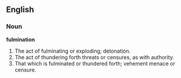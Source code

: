 ==English==

===Noun===

'''fulmination'''

#The act of fulminating or exploding; detonation.
#The act of thundering forth threats or censures, as with authority.
#That which is fulminated or thundered forth; vehement menace or censure.